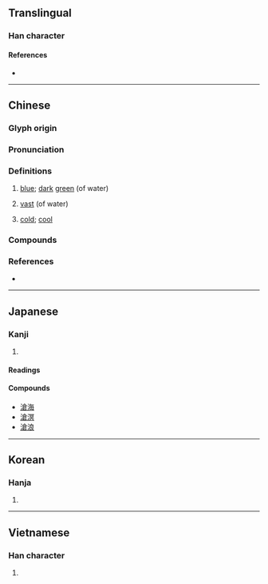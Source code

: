 {{also|沧}}
{{character info}}
==Translingual==

===Han character===
{{Han char|rn=85|rad=水|as=10|sn=13|four=38167|canj=EOIR|ids=⿰氵倉}}

====References====
* {{Han ref|kx=0641.290|dkj=18007|dj=1049.080|hdz=31703.010|uh=6EC4|ud=28356|bh=B7C9|bd=47049}}

----

==Chinese==
{{zh-forms|s=沧}}

===Glyph origin===
{{Han etyl}}

===Pronunciation===
{{zh-pron
|m=cāng
|m-s=
|c=cong1
|c-t=
|g=
|h=pfs=chhông
|j=
|mb=
|md=chŏng
|mn=chhng/chhong
|mn_note=chhng - vernacular; chhong - literary
|mn-t=cang1
|w=
|x=
|mc=1
|oc=1
|cat=a
}}
{{zh-attn-split}}

===Definitions===
{{zh-hanzi}}

# {{lb|zh|literary}} [[blue]]; [[dark]] [[green]] (of water)
# {{lb|zh|literary}} [[vast]] (of water)
# {{lb|zh|literary}} [[cold]]; [[cool]]

===Compounds===
{{zh-der|小滄|曾經滄海|歷盡滄桑|淒滄|滄桑|滄滄|滄浪亭|滄浪詩話|瀾滄江|滄江|滄海桑田|滄瀛|珠沉滄海|濯足滄浪|滄海微塵|滄溟|滄海遺珠|滄海橫流|滄海一粟|滄洲|滄桑之變|滄海|滄浪|濯纓滄浪|臨滄}}

===References===
* {{R:yue:Hanzi}}

----

==Japanese==

===Kanji===
{{ja-kanji|grade=|rs=水10}}

# {{rfdef|ja|sort=水10}}

====Readings====
{{ja-readings
|goon=そう
|kanon=そう
|kun=[[ひろい]] (hiroi), [[さむい]] (samui)}}

====Compounds====
* [[滄海]]
* [[滄溟]]
* [[滄浪]]

----

==Korean==

===Hanja===
{{ko-hanja|hangeul=창|eumhun=|rv=chang|mr=ch'ang|y=chang}}

# {{rfdef|ko|sort=水10}}

----

==Vietnamese==

===Han character===
{{vi-hantu|[[thương]]|rs=水10}}

# {{rfdef|vi|sort=水10}}